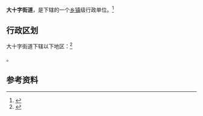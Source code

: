 {{中国乡级行政区
|景观照片文件名 = 
|景观照片描述 = 
|汉语拼音 = 
|其他语言 = 
|其他语言名称 = 
|旧称 = 
|地名出处 = 
|位置图文件名 = 
|位置图描述 = 
|自定义图片= 
|建置时间 = 
|政府驻地 = 
|毗邻 = 
|总面积 = 
|总人口 = 
|总人口年份 = 
|户籍人口 = 
|户籍人口年份 = 
|常住人口 = 
|常住人口年份 = 
|人口密度 = 
|GDP = 
|GDP年份 = 
|邮政编码 = 
|电话区号 = 855
|官方网站 = 
|网站名称 = 
|52/26/01/002/000}}

'''大十字街道'''，是{{PRC admin/fullname|52/26/01/002/000|3}}下辖的一个[[乡镇|乡镇]]级行政单位。<ref>{{PRC admin/ref sgc|{{PRC admin/parent|52/26/01/002/000}}}}</ref>

== 行政区划 ==

大十字街道下辖以下地区：<ref>{{PRC admin/ref sgc|52/26/01/002/000}}</ref>

{{PRC admin/children|52/26/01/002/000}}。

== 参考资料 ==

{{reflist}}

{{行政区划小作品}}
{{PRC admin/navcat|52/26/01/002/000}}